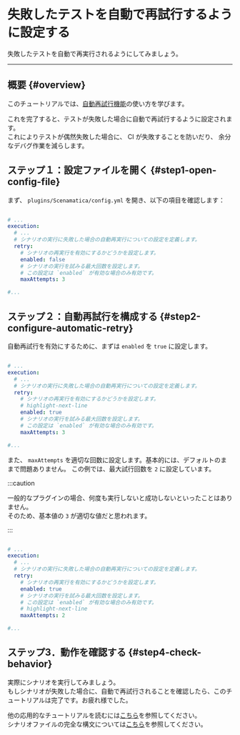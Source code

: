 # 失敗したテストを自動で再試行するように設定する

失敗したテストを自動で再実行されるようにしてみましょう。

---

## 概要 {#overview}

このチュートリアルでは、[自動再試行機能](/docs/use/test#automatic-retry)の使い方を学びます。

これを完了すると、テストが失敗した場合に自動で再試行するように設定されます。  
これによりテストが偶然失敗した場合に、 CI が失敗することを防いだり、
余分なデバグ作業を減らします。

## ステップ１：設定ファイルを開く {#step1-open-config-file}

まず、 `plugins/Scenamatica/config.yml` を開き、以下の項目を確認します：

```yaml title="plugins/Scenamatica/config.yml"

# ...
execution:
  # ...
  # シナリオの実行に失敗した場合の自動再実行についての設定を定義します。
  retry:
    # シナリオの再実行を有効にするかどうかを設定します。
    enabled: false
    # シナリオの実行を試みる最大回数を設定します。
    # この設定は `enabled` が有効な場合のみ有効です。
    maxAttempts: 3

#...
```

## ステップ２：自動再試行を構成する {#step2-configure-automatic-retry}

自動再試行を有効にするために、まずは `enabled` を `true` に設定します。

```yaml title="plugins/Scenamatica/config.yml"

# ...
execution:
  # ...
  # シナリオの実行に失敗した場合の自動再実行についての設定を定義します。
  retry:
    # シナリオの再実行を有効にするかどうかを設定します。
    # highlight-next-line
    enabled: true
    # シナリオの実行を試みる最大回数を設定します。
    # この設定は `enabled` が有効な場合のみ有効です。
    maxAttempts: 3

#...
```

また、 `maxAttempts` を適切な回数に設定します。基本的には、デフォルトのままで問題ありません。
この例では、最大試行回数を `2` に設定しています。

:::caution

一般的なプラグインの場合、何度も実行しないと成功しないといったことはありません。  
そのため、基本値の `3` が適切な値だと思われます。

:::

```yaml title="plugins/Scenamatica/config.yml"

# ...
execution:
  # ...
  # シナリオの実行に失敗した場合の自動再実行についての設定を定義します。
  retry:
    # シナリオの再実行を有効にするかどうかを設定します。
    enabled: true
    # シナリオの実行を試みる最大回数を設定します。
    # この設定は `enabled` が有効な場合のみ有効です。
    # highlight-next-line
    maxAttempts: 2

#...
```

## ステップ3．動作を確認する {#step4-check-behavior}

実際にシナリオを実行してみましょう。  
もしシナリオが失敗した場合に、自動で再試行されることを確認したら、このチュートリアルは完了です。お疲れ様でした。

他の応用的なチュートリアルを読むには[こちら](/docs/getting-started/tutorials)を参照してください。  
シナリオファイルの完全な構文については[こちら](/docs/use/scenario/scenario-file)を参照してください。  
